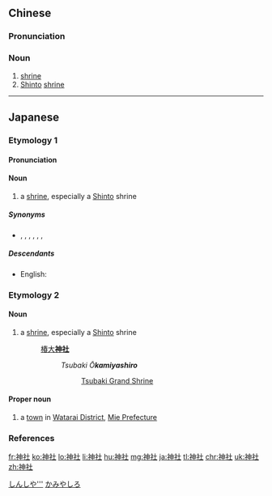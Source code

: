 ==Chinese==
{{zh-forms}}

===Pronunciation===
{{zh-pron
|m=shénshè
|c=san4 se5
|mn=sîn-siā
|h=pfs=sṳ̀n-sa
|cat=n
}}

===Noun===
{{zh-noun}}

# [[shrine]]
# [[Shinto]] [[shrine]]

{{zh-cat|Religion}}

----

==Japanese==

===Etymology 1===
{{wikipedia|lang=ja}}
{{ja-kanjitab|じん|じゃ|yomi=o}}
{{rfe|lang=ja}}

====Pronunciation====
{{ja-pron|じんじゃ|acc=a|acc_ref=NHK,DJR|y=go}}

====Noun====
{{ja-noun|じんじゃ|hhira=じんじや}}

# a [[shrine]], especially a [[Shinto]] shrine

=====Synonyms=====
* {{l|ja|寺}}, {{l|ja|刹}}, {{l|ja|教会}}, {{l|ja|大聖堂}}, {{l|ja|修道院}}, {{l|ja|聖地}}, {{l|ja|聖地面}}

=====Descendants=====
* English: {{l|en|jinja}}

[[Category:ja:Places of worship|しんしや''']]

===Etymology 2===
{{ja-kanjitab|かむ|やしろ|yomi=k}}
{{ja-kanjitab|かみ|やしろ|yomi=k}}
{{rfe|lang=ja}}

====Noun====
{{ja-noun|かみやしろ|かむやしろ}}

# a [[shrine]], especially a [[Shinto]] shrine
#: [[w:ja:椿大神社|椿大'''神社''']]
#:: ''Tsubaki Ō'''kamiyashiro'''''
#::: [[w:Tsubaki Grand Shrine|Tsubaki Grand Shrine]]

====Proper noun====
{{wikipedia|神社町|lang=ja}}
{{ja-pos|proper|かみやしろ}}

# a [[town]] in [[w:Watarai District, Mie|Watarai District]], [[w:Mie Prefecture|Mie Prefecture]]

[[Category:ja:Japan|かみやしろ]]

===References===
<references/>

[[fr:神社]]
[[ko:神社]]
[[lo:神社]]
[[li:神社]]
[[hu:神社]]
[[mg:神社]]
[[ja:神社]]
[[tl:神社]]
[[chr:神社]]
[[uk:神社]]
[[zh:神社]]
